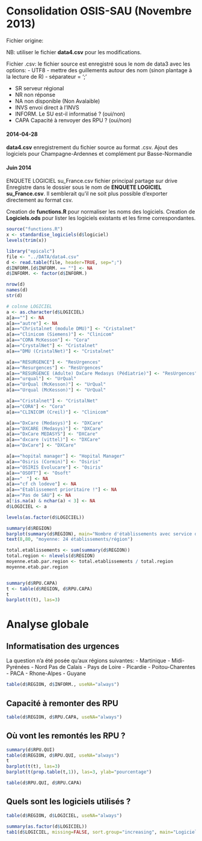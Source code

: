 Consolidation OSIS-SAU (Novembre 2013)
========================================================

Fichier origine:

NB: utiliser le fichier **data4.csv** pour les modifications.

Fichier .csv: le fichier source est enregistré sous le nom de data3 avec les options:
- UTF8
- mettre des guillements autour des nom (sinon plantage à la lecture de R)
- séparateur = ';'

- SR serveur régional
- NR non réponse
- NA non disponible (Non Avalaible)
- INVS envoi direct à l'INVS
- INFORM. Le SU est-il informatisé ? (oui/non)
- CAPA Capacité à renvoyer des RPU ? (oui/non)

#### 2014-04-28 
__data4.csv__ enregistrement du fichier source au format .csv. Ajout des logiciels pour Champagne-Ardennes et complément pur Basse-Normandie

#### Juin 2014

ENQUETE LOGICIEL su_France.csv
fichier principal partage sur drive 
Enregistre dans le dossier sous le nom de __ENQUETE LOGICIEL su_France.csv__. Il semblerait qu'il ne soit plus possible d'exporter directement au format csv.

Creation de __functions.R__ pour normaliser les noms des logiciels. Creation  de __Logiciels.ods__ pour lister les logiciels existants et les firme correspondantes.

```r
source("functions.R")
x <- standardise_logiciels(d$logiciel)
levels(trim(x))

```

```r
library("epicalc")
file <- "../DATA/data4.csv"
d <- read.table(file, header=TRUE, sep=";")
d$INFORM.[d$INFORM. == ""] <- NA
d$INFORM. <- factor(d$INFORM.)

nrow(d)
names(d)
str(d)

# colnne LOGICIEL
a <- as.character(d$LOGICIEL)
a[a==""] <- NA
a[a=="autre"] <- NA
a[a=="Christalnet (module DMU)"] <- "Cristalnet"
a[a=="Clinicom (Siemens)"] <- "Clinicom"
a[a=="CORA McKesson"] <- "Cora"
a[a=="CrystalNet"] <- "Cristalnet"
a[a=="DMU (CristalNet)"] <- "Cristalnet"

a[a=="RESURGENCE"] <- "ResUrgences"
a[a=="Resurgences"] <- "ResUrgences"
a[a=="RESURGENCE (Adulte) DxCare Medasys (Pédiatrie)"] <- "ResUrgences"
a[a=="urqual"] <- "UrQual"
a[a=="UrQual (McKesson)"] <- "UrQual"
a[a=="Urqual (McKesson)"] <- "UrQual"

a[a=="Cristalnet"] <- "CristalNet"
a[a=="CORA"] <- "Cora"
a[a=="CLINICOM (Creil)"] <- "Clinicom"

a[a=="DxCare (Medasys)"] <- "DXCare"
a[a=="DXCARE (Medasys)"] <- "DXCare"
a[a=="DxCare MEDASYS"] <- "DXCare"
a[a=="dxcare (vittel)"] <- "DXCare"
a[a=="DxCare"] <- "DXCare"

a[a=="hopital manager"] <- "Hopital Manager"
a[a=="Osiris (Cormin)"] <- "Osiris"
a[a=="OSIRIS Evolucare"] <- "Osiris"
a[a=="OSOFT"] <- "Osoft"
a[a=="ﾠ"] <- NA
a[a=="cf ch lodeve"] <- NA
a[a=="Etablissement prioritaire !"] <- NA
a[a=="Pas de SAU"] <- NA
a[!is.na(a) & nchar(a) < 3] <- NA
d$LOGICIEL <- a

levels(as.factor(d$LOGICIEL))

summary(d$REGION)
barplot(summary(d$REGION), main="Nombre d'établissements avec service d'urgence", ylab="Nombre", las=3, cex.names=0.7)
text(8,80, "moyenne: 24 établissements/région")

total.etablissements <- sum(summary(d$REGION))
total.region <- nlevels(d$REGION)
moyenne.etab.par.region <- total.etablissements / total.region
moyenne.etab.par.region


summary(d$RPU.CAPA)
t <- table(d$REGION, d$RPU.CAPA)
t
barplot(t(t), las=3)


```

Analyse globale
===============

Informatisation des urgences
----------------------------
La question n'a été posée qu'aux régions suivantes:
- Martinique
- Midi-Pyrénées
- Nord Pas de Calais
- Pays de Loire
- Picardie
- Poitou-Charentes
- PACA
- Rhone-Alpes
- Guyane

```r
table(d$REGION, d$INFORM., useNA="always")
```

Capacité à remonter des RPU
---------------------------

```r
table(d$REGION, d$RPU.CAPA, useNA="always")
```

Où vont les remontés les RPU ?
-----------------------------

```r
summary(d$RPU.QUI)
table(d$REGION, d$RPU.QUI, useNA="always")
t
barplot(t(t), las=3)
barplot(t(prop.table(t,1)), las=3, ylab="pourcentage")

table(d$RPU.QUI, d$RPU.CAPA)
```

Quels sont les logiciels utilisés ?
------------------------------------

```r

table(d$REGION, d$LOGICIEL, useNA="always")

summary(as.factor(d$LOGICIEL))
tab1(d$LOGICIEL, missing=FALSE, sort.group="increasing", main="Logiciels utilisés", xlab="Fréquence")
```

